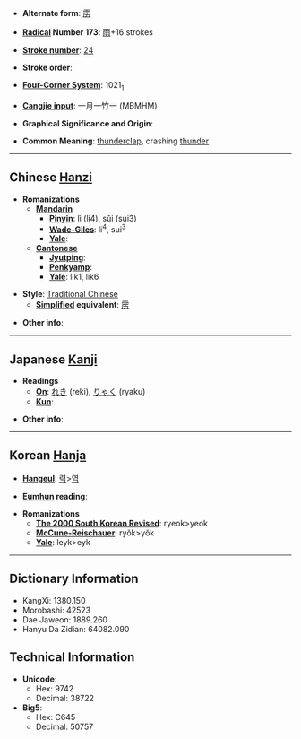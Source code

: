 * '''Alternate form''': [[雳]]

* '''[[Wiktionary:Chinese radical index| Radical]] Number 173''': [[Wiktionary:Chinese radical index 雨|雨]]+16 strokes

* '''[[Wiktionary:Chinese total strokes index|Stroke number]]''': [[Wiktionary:Chinese total strokes index 24|24]]

* '''Stroke order''': 

* '''[[Wiktionary:Chinese four corner index|Four-Corner System]]''': 1021<sub>1</sub>

* '''[[Wiktionary:Chinese Cangjie index|Cangjie input]]''': 一月一竹一 (MBMHM)

* '''Graphical Significance and Origin''': 

* '''Common Meaning''': [[thunderclap]], crashing [[thunder]]

----

== Chinese [[Hanzi]] ==

* '''Romanizations'''
** '''[[Mandarin]]'''
*** '''[[Pinyin]]''': lì (li4), sǔi (sui3)
*** '''[[Wade-Giles]]''': li<sup>4</sup>, sui<sup>3</sup>
*** '''[[Yale]]''': 
** '''[[Cantonese]]'''
*** '''[[Jyutping]]''':
*** '''[[Penkyamp]]''': 
*** '''[[Yale]]''': lik1, lik6

* '''Style''': [[Traditional Chinese]] 
** '''[[Simplified Chinese|Simplified]] equivalent''': [[雳]]

* '''Other info''': 

----

== Japanese [[Kanji]] ==

* '''Readings'''
** '''[[On]]''': [[れき]] (reki), [[りゃく]] (ryaku)
** '''[[Kun]]''': 

* '''Other info''':  

----

== Korean [[Hanja]] ==

* '''[[Hangeul]]''': [[력]]>[[역]]

* '''[[Eumhun]] reading''': 

* '''Romanizations'''
** '''[[The 2000 South Korean Revised Romanization|The 2000 South Korean Revised]]''': ryeok>yeok
** '''[[McCune-Reischauer]]''': ryŏk>yŏk
** '''[[Yale]]''': leyk>eyk

----

== Dictionary Information ==

* KangXi: 1380.150
* Morobashi: 42523
* Dae Jaweon: 1889.260
* Hanyu Da Zidian: 64082.090

== Technical Information ==

* '''Unicode''':
** Hex: 9742
** Decimal: 38722
* '''Big5''':
** Hex: C645
** Decimal: 50757